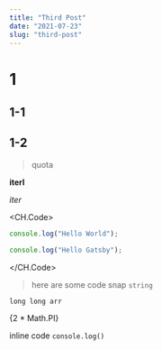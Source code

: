 ```yaml
---
title: "Third Post"
date: "2021-07-23"
slug: "third-post"
---
```


# 1

## 1-1

## 1-2

> quota

**iterl**

_iter_

<CH.Code>

```javascript hello.js
console.log("Hello World");
```

```javascript hello2.js
console.log("Hello Gatsby");
```

</CH.Code>

> here are some code snap `string`

`long long arr`

{2 \* Math.PI}

inline code `console.log()`
